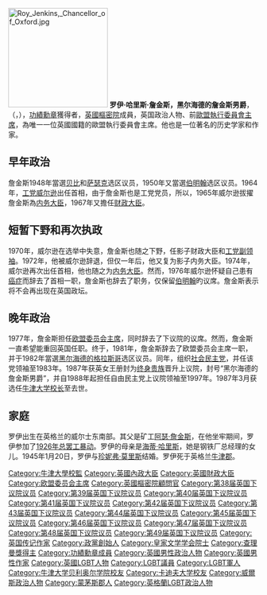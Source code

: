 {{noteTA
|G1=PoliticiansUK
|G2=UK Places
|G3=People
|G4=Country
}}
{{Infobox officeholder
|honorific-prefix = [[可敬的|The Right Honourable]]
|name             = 黑爾海德的詹金斯男爵
|honorific-suffix = {{post-nominals|country=GBR|OM|PC|size=100%}}
|image            = Roy Jenkins 1977b.jpg
|office           = [[欧盟委员会主席|欧盟委员会主席]]
|1blankname       = {{link-en|欧盟委员会副主席|Vice-President of the European Commission|副主席}}
|1namedata        = {{link-en|威廉·哈弗坎普|Wilhelm Haferkamp}}
|term_start       = 1977年1月6日
|term_end         = 1981年1月19日
|predecessor      = {{link-en|弗朗索瓦-札維埃·歐托里|François-Xavier Ortoli}}
|successor        = [[加斯東·托恩|加斯東·托恩]]
|office1          = {{link-en|牛津大學校監列表|List of Chancellors of the University of Oxford|牛津大學校監}}
|1blankname1      = {{link-en|牛津大學副校監列表|List of Vice-Chancellors of the University of Oxford|牛津大學副校監}}
|1namedata1       = {{link-en|帕特里克·尼爾|Patrick Neill, Baron Neill of Bladen}}<br/>{{link-en|理查·索斯伍德|Richard Southwood}}<br/>{{link-en|彼得·諾斯 (校監)|Peter North (legal scholar)彼得·諾斯}}<br/>{{link-en|科林·盧卡斯|Colin Lucas}}
|term_start1      = 1987年3月14日
|term_end1        = 2003年1月5日
|predecessor1     = [[哈羅德·麥美倫|哈羅德·麥美倫]]
|successor1       = [[彭定康|彭定康]]
|office2          = {{link-en|上議院自由民主黨領袖|Leader of the Liberal Democrats in the House of Lords}}
|leader2          = [[艾思定|艾思定]]
|term_start2      = 1988年7月16日
|term_end2        = 1997年12月19日
|predecessor2     = {{link-en|比阿特麗絲·席亞|Beatrice Seear, Baroness Seear|席亞女子爵}}
|successor2       = {{link-en|比爾·羅德傑斯|William Rodgers, Baron Rodgers of Quarry Bank|採石場河岸的羅德傑斯勳爵}}
|office3          = [[社會民主黨_(英國)|社會民主黨]]
|1blankname3      = 主席
|1namedata3       = {{link-en|雪莉·威廉斯|Shirley Williams}}
|deputy3          = [[大衛·歐文|大衛·歐文]]
|term_start3      = 1982年7月7日
|term_end3        = 1983年6月13日
|predecessor3     = 職位創立
|successor3       = 大衛·歐文
|office4          = [[內政大臣_(英國)|內政大臣]]
|primeminister4   = [[哈羅德·威爾遜|哈羅德·威爾遜]]<br>[[詹姆斯·卡拉漢|詹姆斯·卡拉漢]]
|term_start4      = 1974年3月5日
|term_end4        = 1976年9月10日
|predecessor4     = {{link-en|羅伯特·卡爾|Robert Carr}}
|successor4       = {{link-en|梅林·里斯|Merlyn Rees}}
|primeminister5   = 哈羅德·威爾遜
|term_start5      = 1965年12月23日
|term_end5        = 1967年11月30日
|predecessor5     = {{link-en|弗蘭克·索斯基斯|Frank Soskice, Baron Stow Hill}}
|successor5       = 詹姆斯·卡拉漢
|office6          = [[工黨副黨魁_(英國)|工黨副黨魁]]
|leader6          = 哈羅德·威爾遜
|term_start6      = 1970年7月8日
|term_end6        = 1972年4月10日
|predecessor6     = {{link-en|喬治·布朗，喬治-布朗子爵|George Brown, Baron George-Brown|喬治·布朗}}
|successor6       = [[愛德華·肖特|愛德華·肖特]]
|office7          = [[財政大臣_(英國)|財政大臣]]
|primeminister7   = 哈羅德·威爾遜
|1blankname7      = {{link-en|財政部首席祕書|Chief Secretary to the Treasury}}
|1namedata7       = {{link-en|傑克·戴蒙德|Jack Diamond, Baron Diamond}}
|term_start7      = 1967年11月30日
|term_end7        = 1970年6月19日
|predecessor7     = 詹姆斯·卡拉漢
|successor7       = [[伊安·麥克勞德|伊安·麥克勞德]]
|office8          = {{link-en|航空部 (英國)|Ministry of Aviation|航空部長}}
|primeminister8   = 哈羅德·威爾遜
|term_start8      = 1964年10月18日
|term_end8        = 1965年12月23日
|predecessor8     = {{link-en|朱利安·埃默里|Julian Amery}}
|successor8       = {{link-en|弗雷德·穆利|Fred Mulley}}
|office9          = [[英國上議院|上議院]]議員
|term_start9      = 1987年12月1日
|term_end9        = 2003年1月5日
|office10         = [[英國下議院|下議院]]議員<br>代表{{link-en|格拉斯哥黑爾海德選區|Glasgow Hillhead (UK Parliament constituency)|格拉斯哥黑爾海德}}選區
|term_start10     = 1982年3月25日
|term_end10       = 1987年6月11日
|predecessor10    = {{link-en|塔姆·加爾布雷思|Tam Galbraith}}
|successor10      = {{link-en|喬治·加洛韋|George Galloway}}
|office11         = [[英國下議院|下議院]]議員<br>代表{{link-en|伯明翰斯泰福德選區|Birmingham Stechford (UK Parliament constituency)|伯明翰斯泰福德}}選區
|term_start11     = 1950年2月23日
|term_end11       = 1977年3月31日
|predecessor11    = 選區設立
|successor11      = {{link-en|安德魯·麥凱|Andrew MacKay}}
|office12         = [[英國下議院|下議院]]議員<br>代表{{link-en|中薩瑟克選區|Southwark Central (UK Parliament constituency)|中南華克}}選區
|term_start12     = 1948年1月29日
|term_end12       = 1950年2月23日
|predecessor12    = {{link-en|約翰·哈布里·馬丁|John Hanbury Martin}}
|successor12      = 選區廢止
|birth_name       = Roy Harris Jenkins
|birth_date       = {{birth date|1920|11|11|df=y}}
|birth_place      = [[威爾斯|威爾斯]][[蒙茅斯郡|蒙茅斯郡]]{{link-en|亞伯薩欽|Abersychan}}
|death_date       = {{death date and age|2003|1|5|1920|11|11|df=y}}
|death_place      = [[英格蘭|英格蘭]][[牛津郡|牛津郡]]{{link-en|東亨德雷德|East Hendred}}
|nationality      = {{UK}}
|party            = [[工黨_(英國)|工黨]]{{small|（1981前）}}<br>[[社會民主黨_(英國)|社會民主黨]]{{small|（1981–1988）}}<br>{{nowrap|[[自由民主黨_(英國)|自由民主黨]]{{small|（1988–2003）}}}}
|alma_mater       = [[卡迪夫大學|卡迪夫大學]]<br>[[牛津大學貝利奧爾學院|牛津大學貝利奧爾學院]]
|allegiance       = {{flag|United Kingdom}}
|branch           = [[File:Flag_of_the_British_Army.svg|20px]] [[英國陸軍|英國陸軍]]
|rank             = [[上尉_(英國陸軍與皇家海軍陸戰隊)|上尉]]
|unit             = [[英國皇家砲兵|英國皇家砲兵]]
|battles          = [[第二次世界大戰|第二次世界大戰]]
}}
[[File:Roy_Jenkins,_Chancellor_of_Oxford.jpg|200px]]
'''罗伊·哈里斯·詹金斯，黑尔海德的詹金斯男爵'''，{{post-nominals|country=GBR|size=90%|OM|PC}}（{{lang-en|Roy Harris Jenkins, Baron Jenkins of Hillhead}}，{{bd|1920年|11月11日|2003年|1月5日}}），[[功績勳章_(英國)|功績勳章]]獲得者，[[英國樞密院|英國樞密院]]成員，英国政治人物、前[[歐盟執行委員會主席|歐盟執行委員會主席]]，為唯一一位英國國籍的歐盟執行委員會主席。他也是一位著名的历史学家和作家。

==早年政治==
詹金斯1948年當選[[贝比|贝比]]和[[萨瑟克|萨瑟克]]选区议员，1950年又當選[[伯明翰|伯明翰]]选区议员。1964年，[[工党|工党]][[威尔逊|威尔逊]]出任首相，由于詹金斯也是工党党员，所以，1965年威尔逊拔擢詹金斯為[[内务大臣|内务大臣]]，1967年又擔任[[财政大臣|财政大臣]]。

==短暂下野和再次执政==
1970年，威尔逊在选举中失意，詹金斯也随之下野，任影子财政大臣和[[工党副领袖|工党副领袖]]。1972年，他被威尔逊辞退，但仅一年后，他又复为影子内务大臣。1974年，威尔逊再次出任首相，他也随之为[[内务大臣|内务大臣]]。然而，1976年威尔逊怀疑自己患有[[癌症|癌症]]而辞去了首相一职，詹金斯也辞去了职务，仅保留[[伯明翰|伯明翰]]旳议席。詹金斯表示将不会再出现在英国政坛。

==晚年政治==
1977年，詹金斯担任[[欧盟委员会主席|欧盟委员会主席]]，同时辞去了下议院的议席。然而，詹金斯一直希望能重回英国任职。终于，1981年，詹金斯辞去了欧盟委员会主席一职，并于1982年當選[[黑尔海德的格拉斯哥|黑尔海德的格拉斯哥]]选区议员。同年，组织[[社会民主党|社会民主党]]，并任该党领袖至1983年。1987年获英女王册封为[[终身贵族|终身贵族]]晋升上议院，封号“黑尔海德的詹金斯男爵”，并自1988年起担任自由民主党上议院领袖至1997年。1987年3月获选任[[牛津大学|牛津大学]][[校长|校长]]至去世。

==家庭==
罗伊出生在英格兰的威尔士东南部。其父是矿工[[阿瑟·詹金斯|阿瑟·詹金斯]]，在他坐牢期间，罗伊参加了[[1926年总罢工暴动|1926年总罢工暴动]]。罗伊的母亲是[[海蒂·哈里斯|海蒂·哈里斯]]，她是钢铁厂总经理的女儿。1945年1月20日，罗伊与[[珍妮弗·莫里斯|珍妮弗·莫里斯]]结婚。罗伊死于英格兰[[牛津郡|牛津郡]]。

{{查理曼奖}}
{{英國財政大臣}}
{{Authority control}}
{{DEFAULTSORT:Jenkins, Roy}}
[[Category:牛津大學校監|Category:牛津大學校監]]
[[Category:英國內政大臣|Category:英國內政大臣]]
[[Category:英國財政大臣|Category:英國財政大臣]]
[[Category:欧盟委员会主席|Category:欧盟委员会主席]]
[[Category:英國樞密院顧問官|Category:英國樞密院顧問官]]
[[Category:第38届英国下议院议员|Category:第38届英国下议院议员]]
[[Category:第39届英国下议院议员|Category:第39届英国下议院议员]]
[[Category:第40届英国下议院议员|Category:第40届英国下议院议员]]
[[Category:第41届英国下议院议员|Category:第41届英国下议院议员]]
[[Category:第42届英国下议院议员|Category:第42届英国下议院议员]]
[[Category:第43届英国下议院议员|Category:第43届英国下议院议员]]
[[Category:第44届英国下议院议员|Category:第44届英国下议院议员]]
[[Category:第45届英国下议院议员|Category:第45届英国下议院议员]]
[[Category:第46届英国下议院议员|Category:第46届英国下议院议员]]
[[Category:第47届英国下议院议员|Category:第47届英国下议院议员]]
[[Category:第48届英国下议院议员|Category:第48届英国下议院议员]]
[[Category:第49届英国下议院议员|Category:第49届英国下议院议员]]
[[Category:英国传记作家|Category:英国传记作家]]
[[Category:政黨創始人|Category:政黨創始人]]
[[Category:皇家文学学会院士|Category:皇家文学学会院士]]
[[Category:查理曼獎得主|Category:查理曼獎得主]]
[[Category:功績勳章成員|Category:功績勳章成員]]
[[Category:英國男性政治人物|Category:英國男性政治人物]]
[[Category:英國男性作家|Category:英國男性作家]]
[[Category:英國LGBT人物|Category:英國LGBT人物]]
[[Category:LGBT議員|Category:LGBT議員]]
[[Category:LGBT軍人|Category:LGBT軍人]]
[[Category:牛津大学贝利奥尔学院校友|Category:牛津大学贝利奥尔学院校友]]
[[Category:卡迪夫大学校友|Category:卡迪夫大学校友]]
[[Category:威爾斯政治人物|Category:威爾斯政治人物]]
[[Category:蒙茅斯郡人|Category:蒙茅斯郡人]]
[[Category:英格蘭LGBT政治人物|Category:英格蘭LGBT政治人物]]